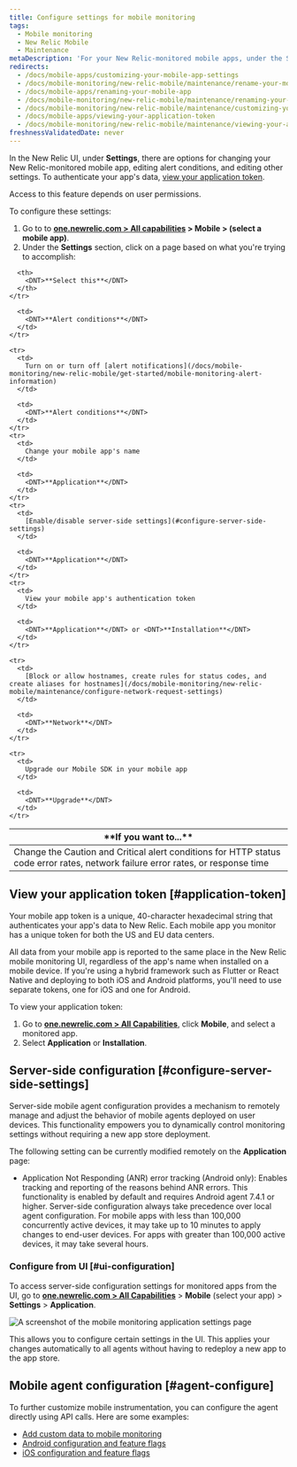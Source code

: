 ```yaml
---
title: Configure settings for mobile monitoring
tags:
  - Mobile monitoring
  - New Relic Mobile
  - Maintenance
metaDescription: 'For your New Relic-monitored mobile apps, under the Settings tab there are options for editing various settings.'
redirects:
  - /docs/mobile-apps/customizing-your-mobile-app-settings
  - /docs/mobile-monitoring/new-relic-mobile/maintenance/rename-your-mobile-app
  - /docs/mobile-apps/renaming-your-mobile-app
  - /docs/mobile-monitoring/new-relic-mobile/maintenance/renaming-your-mobile-app
  - /docs/mobile-monitoring/new-relic-mobile/maintenance/customizing-you-mobile-app-settings
  - /docs/mobile-apps/viewing-your-application-token
  - /docs/mobile-monitoring/new-relic-mobile/maintenance/viewing-your-application-token
freshnessValidatedDate: never
---
```



In the New Relic <InlinePopover type="mobile" /> UI, under <DNT>**Settings**</DNT>, there are options for changing your New Relic-monitored mobile app, editing alert conditions, and editing other settings. To authenticate your app's data, [view your application token](/docs/mobile-monitoring/new-relic-mobile/maintenance/configure-settings-for-mobile-monitoring/#application-token).

<Callout variant="important">
  Access to this feature depends on user permissions.
</Callout>

To configure these settings:

1. Go to to <DNT>**[one.newrelic.com > All capabilities](https://one.newrelic.com/all-capabilities) > Mobile > (select a mobile app)**</DNT>. 
2. Under the **Settings** section, click on a page based on what you're trying to accomplish:

<table>
  <thead>
    <tr>
      <th width={350}>
        <DNT>**If you want to...**</DNT>
      </th>

      <th>
        <DNT>**Select this**</DNT>
      </th>
    </tr>
  </thead>

  <tbody>
    <tr>
      <td>
        Change the Caution and Critical alert conditions for HTTP status code error rates, network failure error rates, or response time
      </td>

      <td>
        <DNT>**Alert conditions**</DNT>
      </td>
    </tr>

    <tr>
      <td>
        Turn on or turn off [alert notifications](/docs/mobile-monitoring/new-relic-mobile/get-started/mobile-monitoring-alert-information)
      </td>

      <td>
        <DNT>**Alert conditions**</DNT>
      </td>
    </tr>
    <tr>
      <td>
        Change your mobile app's name
      </td>

      <td>
        <DNT>**Application**</DNT>
      </td>
    </tr>
    <tr>
      <td>
        [Enable/disable server-side settings](#configure-server-side-settings)
      </td>

      <td>
        <DNT>**Application**</DNT>
      </td>
    </tr>
    <tr>
      <td>
        View your mobile app's authentication token
      </td>

      <td>
        <DNT>**Application**</DNT> or <DNT>**Installation**</DNT>
      </td>
    </tr>

    <tr>
      <td>
        [Block or allow hostnames, create rules for status codes, and create aliases for hostnames](/docs/mobile-monitoring/new-relic-mobile/maintenance/configure-network-request-settings)
      </td>

      <td>
        <DNT>**Network**</DNT>
      </td>
    </tr>

    <tr>
      <td>
        Upgrade our Mobile SDK in your mobile app
      </td>

      <td>
        <DNT>**Upgrade**</DNT>
      </td>
    </tr>

  </tbody>
</table>

## View your application token [#application-token]

Your mobile app token is a unique, 40-character hexadecimal string that authenticates your app's data to New Relic. Each mobile app you monitor has a unique token for both the US and EU data centers.

All data from your mobile app is reported to the same place in the New Relic mobile monitoring UI, regardless of the app's name when installed on a mobile device. If you're using a hybrid framework such as Flutter or React Native and deploying to both iOS and Android platforms, you'll need to use separate tokens, one for iOS and one for Android.

To view your application token:

1. Go to <DNT>**[one.newrelic.com > All Capabilities](https://one.newrelic.com/all-capabilities)**</DNT>, click <DNT>**Mobile**</DNT>, and select a monitored app.
2. Select <DNT>**Application**</DNT> or <DNT>**Installation**</DNT>.

## Server-side configuration [#configure-server-side-settings]

Server-side mobile agent configuration provides a mechanism to remotely manage and adjust the behavior of mobile agents deployed on user devices. This functionality empowers you to dynamically control monitoring settings without requiring a new app store deployment.

The following setting can be currently modified remotely on the **Application** page:
 * Application Not Responding (ANR) error tracking (Android only): Enables tracking and reporting of the reasons behind ANR errors. This functionality is enabled by default and requires Android agent 7.4.1 or higher.
    <Callout variant="important">
    Server-side configuration always take precedence over local agent configuration.
    For mobile apps with less than 100,000 concurrently active devices, it may take up to 10 minutes to apply changes to end-user devices. For apps with greater than 100,000 active devices, it may take several hours.
    </Callout>

### Configure from UI [#ui-configuration] 

To access server-side configuration settings for monitored apps from the UI, go to <DNT>**[one.newrelic.com > All Capabilities](https://one.newrelic.com/all-capabilities)**</DNT> > <DNT>**Mobile**</DNT> (select your app) > <DNT>**Settings**</DNT> > <DNT>**Application**</DNT>.

<img
    title="Mobile monitoring application settings"
    alt="A screenshot of the mobile monitoring application settings page"
    src={mobileMobileAppSettings}
/>

This allows you to configure certain settings in the UI. This applies your changes automatically to all agents without having to redeploy a new app to the app store. 


## Mobile agent configuration [#agent-configure]

To further customize mobile instrumentation, you can configure the agent directly using API calls. Here are some examples:

* [Add custom data to mobile monitoring](/docs/mobile-monitoring/new-relic-mobile/maintenance/add-custom-data-new-relic-mobile)
* [Android configuration and feature flags](/docs/mobile-monitoring/new-relic-mobile-android/install-configure/android-agent-configuration-feature-flags)
* [iOS configuration and feature flags](/docs/mobile-monitoring/new-relic-mobile-ios/api-guides/ios-agent-configuration-feature-flags)
